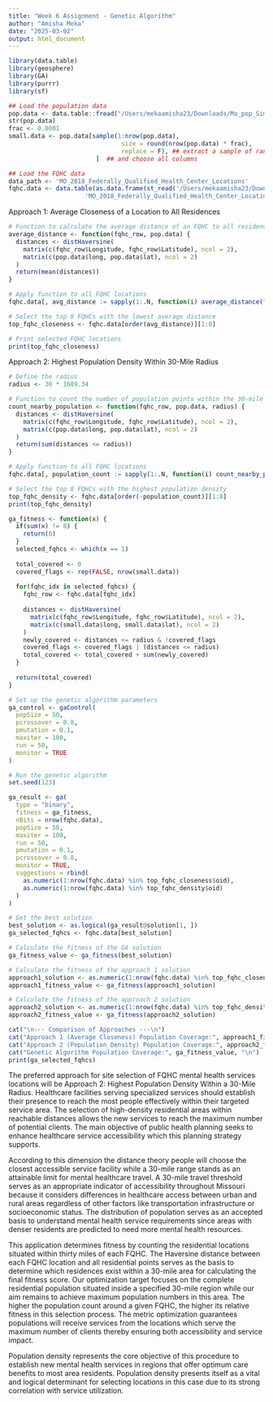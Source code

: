 ```yaml
---
title: "Week 6 Assignment - Genetic Algorithm"
author: "Amisha Meka"
date: "2025-03-02"
output: html_document
---
```


```r
library(data.table)
library(geosphere)
library(GA)
library(purrr)
library(sf)

## Load the population data
pop.data <- data.table::fread("/Users/mekaamisha23/Downloads/Mo_pop_Sim.csv")
str(pop.data)
frac <- 0.0001
small.data <- pop.data[sample(1:nrow(pop.data),
                               size = round(nrow(pop.data) * frac),
                               replace = F), ## extract a sample of randomlychosen 1% rows
                        ]  ## and choose all columns

## Load the FQHC data
data_path <- 'MO_2018_Federally_Qualified_Health_Center_Locations'
fqhc.data <- data.table(as.data.frame(st_read('/Users/mekaamisha23/Downloads/MO_2018_Federally_Qualified_Health_Center_Locations 2',
                     'MO_2018_Federally_Qualified_Health_Center_Locations')))
```


Approach 1: Average Closeness of a Location to All Residences

```r
# Function to calculate the average distance of an FQHC to all residences
average_distance <- function(fqhc_row, pop.data) {
  distances <- distHaversine(
    matrix(c(fqhc_row$Longitude, fqhc_row$Latitude), ncol = 2),
    matrix(c(pop.data$long, pop.data$lat), ncol = 2)
  )
  return(mean(distances))
}

# Apply function to all FQHC locations
fqhc.data[, avg_distance := sapply(1:.N, function(i) average_distance(fqhc.data[i], small.data))]

# Select the top 8 FQHCs with the lowest average distance
top_fqhc_closeness <- fqhc.data[order(avg_distance)][1:8]

# Print selected FQHC locations
print(top_fqhc_closeness)
```


Approach 2: Highest Population Density Within 30-Mile Radius
```r
# Define the radius
radius <- 30 * 1609.34 

# Function to count the number of population points within the 30-mile radius of an FQHC
count_nearby_population <- function(fqhc_row, pop.data, radius) {
  distances <- distHaversine(
    matrix(c(fqhc_row$Longitude, fqhc_row$Latitude), ncol = 2),
    matrix(c(pop.data$long, pop.data$lat), ncol = 2)
  )
  return(sum(distances <= radius))
}

# Apply function to all FQHC locations
fqhc.data[, population_count := sapply(1:.N, function(i) count_nearby_population(fqhc.data[i], small.data, radius))]

# Select the top 8 FQHCs with the highest population density
top_fqhc_density <- fqhc.data[order(-population_count)][1:8]
print(top_fqhc_density)
```


```r
ga_fitness <- function(x) {
  if(sum(x) != 8) {
    return(0)
  }
  selected_fqhcs <- which(x == 1)
  
  total_covered <- 0
  covered_flags <- rep(FALSE, nrow(small.data))
  
  for(fqhc_idx in selected_fqhcs) {
    fqhc_row <- fqhc.data[fqhc_idx]
    
    distances <- distHaversine(
      matrix(c(fqhc_row$Longitude, fqhc_row$Latitude), ncol = 2),
      matrix(c(small.data$long, small.data$lat), ncol = 2)
    )
    newly_covered <- distances <= radius & !covered_flags
    covered_flags <- covered_flags | (distances <= radius)
    total_covered <- total_covered + sum(newly_covered)
  }
  
  return(total_covered)
}

# Set up the genetic algorithm parameters
ga_control <- gaControl(
  popSize = 50,       
  pcrossover = 0.8,   
  pmutation = 0.1,     
  maxiter = 100,       
  run = 50,            
  monitor = TRUE       
)

# Run the genetic algorithm
set.seed(123)

ga_result <- ga(
  type = "binary",
  fitness = ga_fitness,
  nBits = nrow(fqhc.data),
  popSize = 50,
  maxiter = 100,
  run = 50,
  pmutation = 0.1, 
  pcrossover = 0.8,
  monitor = TRUE,
  suggestions = rbind(
    as.numeric(1:nrow(fqhc.data) %in% top_fqhc_closeness$oid),
    as.numeric(1:nrow(fqhc.data) %in% top_fqhc_density$oid)   
  )
)

# Get the best solution
best_solution <- as.logical(ga_result@solution[1, ])
ga_selected_fqhcs <- fqhc.data[best_solution]

# Calculate the fitness of the GA solution
ga_fitness_value <- ga_fitness(best_solution)

# Calculate the fitness of the approach 1 solution
approach1_solution <- as.numeric(1:nrow(fqhc.data) %in% top_fqhc_closeness$oid)
approach1_fitness_value <- ga_fitness(approach1_solution)

# Calculate the fitness of the approach 2 solution
approach2_solution <- as.numeric(1:nrow(fqhc.data) %in% top_fqhc_density$oid)
approach2_fitness_value <- ga_fitness(approach2_solution)

cat("\n--- Comparison of Approaches ---\n")
cat("Approach 1 (Average Closeness) Population Coverage:", approach1_fitness_value, "\n")
cat("Approach 2 (Population Density) Population Coverage:", approach2_fitness_value, "\n")
cat("Genetic Algorithm Population Coverage:", ga_fitness_value, "\n")
print(ga_selected_fqhcs)
```



The preferred approach for site selection of FQHC mental health services locations will be Approach 2: Highest Population Density Within a 30-Mile Radius. Healthcare facilities serving specialized services should establish their presence to reach the most people effectively within their targeted service area. The selection of high-density residential areas within reachable distances allows the new services to reach the maximum number of potential clients. The main objective of public health planning seeks to enhance healthcare service accessibility which this planning strategy supports.

According to this dimension the distance theory people will choose the closest accessible service facility while a 30-mile range stands as an attainable limit for mental healthcare travel. A 30-mile travel threshold serves as an appropriate indicator of accessibility throughout Missouri because it considers differences in healthcare access between urban and rural areas regardless of other factors like transportation infrastructure or socioeconomic status. The distribution of population serves as an accepted basis to understand mental health service requirements since areas with denser residents are predicted to need more mental health resources.

This application determines fitness by counting the residential locations situated within thirty miles of each FQHC. The Haversine distance between each FQHC location and all residential points serves as the basis to determine which residences exist within a 30-mile area for calculating the final fitness score. Our optimization target focuses on the complete residential population situated inside a specified 30-mile region while our aim remains to achieve maximum population numbers in this area. The higher the population count around a given FQHC, the higher its relative fitness in this selection process. The metric optimization guarantees populations will receive services from the locations which serve the maximum number of clients thereby ensuring both accessibility and service impact.

Population density represents the core objective of this procedure to establish new mental health services in regions that offer optimum care benefits to most area residents. Population density presents itself as a vital and logical determinant for selecting locations in this case due to its strong correlation with service utilization.
